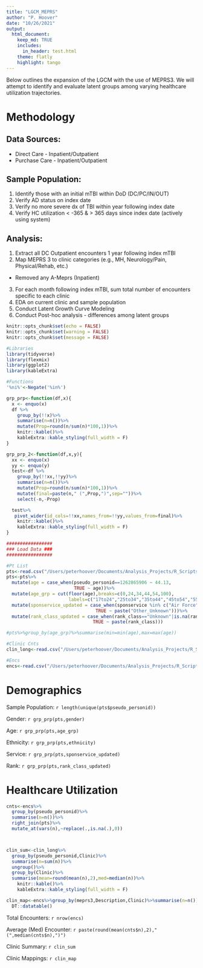 ```yaml
---
title: "LGCM_MEPRS"
author: "P. Hoover"
date: "10/26/2021"
output: 
  html_document:
    keep_md: TRUE
    includes:
      in_header: test.html
    theme: flatly
    highlight: tango
---
```


Below outlines the expansion of the LGCM with the use of MEPRS3. We will attempt to identify and evaluate latent groups among varying healthcare utilization trajectories. 

# Methodology

## Data Sources:

* Direct Care - Inpatient/Outpatient
* Purchase Care - Inpatient/Outpatient

## Sample Population:

1. Identify those with an initial mTBI within DoD (DC/PC/IN/OUT)
2. Verify AD status on index date
3. Verify no more severe dx of TBI within year following index date
4. Verify HC utilization < -365 & > 365 days since index date (actively using system)

## Analysis:

1. Extract all DC Outpatient encounters 1 year following index mTBI
2. Map MEPRS 3 to clinic categories (e.g., MH, Neurology/Pain, Physical/Rehab, etc.)

  * Removed any A-Meprs (Inpatient)
  
3. For each month following index mTBI, sum total number of encounters specific to each clinic
4. EDA on current clinic and sample population
5. Conduct Latent Growth Curve Modeling
6. Conduct Post-hoc analysis - differences among latent groups 


```r
knitr::opts_chunk$set(echo = FALSE)
knitr::opts_chunk$set(warning = FALSE)
knitr::opts_chunk$set(message = FALSE)
```

```r
#Libraries
library(tidyverse)
library(flexmix)
library(ggplot2)
library(kableExtra)

#Functions
'%ni%'<-Negate('%in%')

grp_prp<-function(df,x){
  x <- enquo(x)
  df %>%
    group_by(!!x)%>%
    summarise(n=n())%>%
    mutate(Prop=round(n/sum(n)*100,1))%>%
    knitr::kable()%>%
    kableExtra::kable_styling(full_width = F)
}

grp_prp_2<-function(df,x,y){
  xx <- enquo(x)
  yy <- enquo(y)
  test<-df %>%
    group_by(!!xx,!!yy)%>%
    summarise(n=n())%>%
    mutate(Prop=round(n/sum(n)*100,1))%>%
    mutate(final=paste(n," (",Prop,")",sep=""))%>%
    select(-n,-Prop)

  test%>%
   pivot_wider(id_cols=!!xx,names_from=!!yy,values_from=final)%>%
    knitr::kable()%>%
    kableExtra::kable_styling(full_width = F)
}

#################
### Load Data ###
#################

#Pt List 
pts<-read.csv("/Users/peterhoover/Documents/Analysis_Projects/R_Scripts/LGCV_Clinics/Data/Clean/pts_filtered.csv")
pts<-pts%>%
  mutate(age = case_when(pseudo_personid==1262865906 ~ 44.13,
                         TRUE ~ age))%>%
  mutate(age_grp = cut(floor(age),breaks=c(0,24,34,44,54,100),
                       labels=c("17to24","25to34","35to44","45to54","55+"),include.lowest = TRUE))%>%
  mutate(sponservice_updated = case_when(sponservice %in% c("Air Force","Army","Marines","Navy")~paste(sponservice),
                                 TRUE ~ paste("Other_Unknown")))%>%
  mutate(rank_class_updated = case_when(rank_class=="Unknown"|is.na(rank_class)~"Other_Unknown",
                                TRUE ~ paste(rank_class)))

#pts%>%group_by(age_grp)%>%summarise(min=min(age),max=max(age))

#Clinic Cnts
clin_long<-read.csv("/Users/peterhoover/Documents/Analysis_Projects/R_Scripts/LGCV_Clinics/Data/Clean/clinic_long.csv")

#Encs
encs<-read.csv("/Users/peterhoover/Documents/Analysis_Projects/R_Scripts/LGCV_Clinics/Data/Clean/enc_clean.csv")
```

# Demographics

Sample Population: `r length(unique(pts$pseudo_personid))`

Gender: `r grp_prp(pts,gender)`

Age: `r grp_prp(pts,age_grp)`

Ethnicity: `r grp_prp(pts,ethnicity)`

Service: `r grp_prp(pts,sponservice_updated)`

Rank: `r grp_prp(pts,rank_class_updated)`

# Healthcare Utilization

```r
cnts<-encs%>%
  group_by(pseudo_personid)%>%
  summarise(n=n())%>%
  right_join(pts)%>%
  mutate_at(vars(n),~replace(.,is.na(.),0))



clin_sum<-clin_long%>%
  group_by(pseudo_personid,Clinic)%>%
  summarise(n=sum(n))%>%
  ungroup()%>%
  group_by(Clinic)%>%
  summarise(mean=round(mean(n),2),med=median(n))%>%
    knitr::kable()%>%
    kableExtra::kable_styling(full_width = F)

clin_map<-encs%>%group_by(meprs3,Description,Clinic)%>%summarise(n=n())%>%
  DT::datatable()

```

Total Encounters: `r nrow(encs)`

Average (Med) Encounter: `r paste(round(mean(cnts$n),2)," (",median(cnts$n),")")`

Clinic Summary: `r clin_sum`

Clinic Mappings: `r clin_map`







